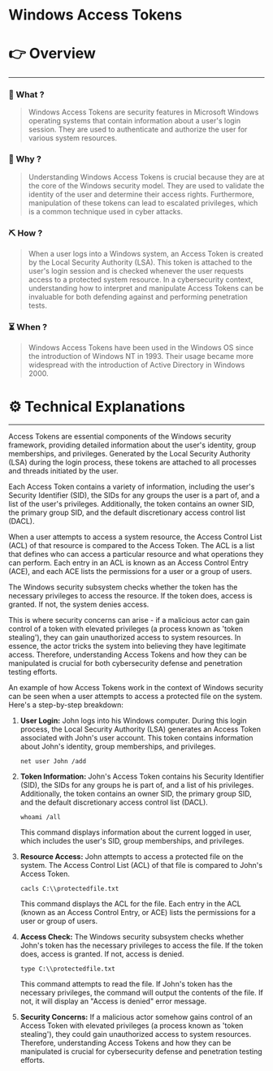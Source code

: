 # Windows Access Tokens


# 👉 Overview

---

### 👀 What ?

> Windows Access Tokens are security features in Microsoft Windows operating systems that contain information about a user's login session. They are used to authenticate and authorize the user for various system resources.
> 

### 🧐 Why ?

> Understanding Windows Access Tokens is crucial because they are at the core of the Windows security model. They are used to validate the identity of the user and determine their access rights. Furthermore, manipulation of these tokens can lead to escalated privileges, which is a common technique used in cyber attacks.
> 

### ⛏️ How ?

> When a user logs into a Windows system, an Access Token is created by the Local Security Authority (LSA). This token is attached to the user's login session and is checked whenever the user requests access to a protected system resource. In a cybersecurity context, understanding how to interpret and manipulate Access Tokens can be invaluable for both defending against and performing penetration tests.
> 

### ⏳ When ?

> Windows Access Tokens have been used in the Windows OS since the introduction of Windows NT in 1993. Their usage became more widespread with the introduction of Active Directory in Windows 2000.
> 

# ⚙️ Technical Explanations

---

Access Tokens are essential components of the Windows security framework, providing detailed information about the user's identity, group memberships, and privileges. Generated by the Local Security Authority (LSA) during the login process, these tokens are attached to all processes and threads initiated by the user.

Each Access Token contains a variety of information, including the user's Security Identifier (SID), the SIDs for any groups the user is a part of, and a list of the user's privileges. Additionally, the token contains an owner SID, the primary group SID, and the default discretionary access control list (DACL).

When a user attempts to access a system resource, the Access Control List (ACL) of that resource is compared to the Access Token. The ACL is a list that defines who can access a particular resource and what operations they can perform. Each entry in an ACL is known as an Access Control Entry (ACE), and each ACE lists the permissions for a user or a group of users.

The Windows security subsystem checks whether the token has the necessary privileges to access the resource. If the token does, access is granted. If not, the system denies access.

This is where security concerns can arise - if a malicious actor can gain control of a token with elevated privileges (a process known as 'token stealing'), they can gain unauthorized access to system resources. In essence, the actor tricks the system into believing they have legitimate access. Therefore, understanding Access Tokens and how they can be manipulated is crucial for both cybersecurity defense and penetration testing efforts.

An example of how Access Tokens work in the context of Windows security can be seen when a user attempts to access a protected file on the system. Here's a step-by-step breakdown:

1. **User Login:** John logs into his Windows computer. During this login process, the Local Security Authority (LSA) generates an Access Token associated with John's user account. This token contains information about John's identity, group memberships, and privileges.
    
    ```
    net user John /add
    
    ```
    
2. **Token Information:** John's Access Token contains his Security Identifier (SID), the SIDs for any groups he is part of, and a list of his privileges. Additionally, the token contains an owner SID, the primary group SID, and the default discretionary access control list (DACL).
    
    ```
    whoami /all
    
    ```
    
    This command displays information about the current logged in user, which includes the user's SID, group memberships, and privileges.
    
3. **Resource Access:** John attempts to access a protected file on the system. The Access Control List (ACL) of that file is compared to John's Access Token.
    
    ```
    cacls C:\\protectedfile.txt
    
    ```
    
    This command displays the ACL for the file. Each entry in the ACL (known as an Access Control Entry, or ACE) lists the permissions for a user or group of users.
    
4. **Access Check:** The Windows security subsystem checks whether John's token has the necessary privileges to access the file. If the token does, access is granted. If not, access is denied.
    
    ```
    type C:\\protectedfile.txt
    
    ```
    
    This command attempts to read the file. If John's token has the necessary privileges, the command will output the contents of the file. If not, it will display an "Access is denied" error message.
    
5. **Security Concerns:** If a malicious actor somehow gains control of an Access Token with elevated privileges (a process known as 'token stealing'), they could gain unauthorized access to system resources. Therefore, understanding Access Tokens and how they can be manipulated is crucial for cybersecurity defense and penetration testing efforts.
